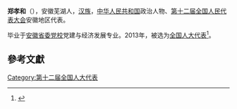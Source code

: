 '''郑孝和'''（{{bd|1964年||}}），安徽芜湖人，[[汉族|汉族]]，[[中华人民共和国|中华人民共和国]]政治人物、[[第十二届全国人民代表大会|第十二届全国人民代表大会]]安徽地区代表。

毕业于[[安徽省委党校|安徽省委党校]]党建与经济发展专业。2013年，被选为[[全国人大代表|全国人大代表]]<ref>{{cite news|title=全国人大代表信息-郑孝和|url= http://210.82.31.1:8084/delegate/viewDelegate.action?dbid=120992|accessdate=2013-03-28|newspaper=全国人大网}}{{Dead link|date=2020年1月 |bot=InternetArchiveBot |fix-attempted=yes }}</ref>。

==參考文獻==
{{reflist}}
{{中国政治人物小作品}}

[[Category:第十二届全国人大代表|Category:第十二届全国人大代表]]